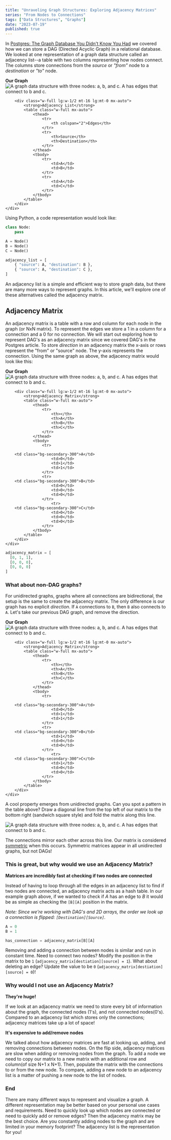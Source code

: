 ```yaml
---
title: "Unraveling Graph Structures: Exploring Adjacency Matrices"
series: "From Nodes to Connections"
tags: ["Data Structures", "Graphs"]
date: "2023-07-19"
published: true 
---
```


In [Postgres: The Graph Database You Didn't Know You Had](/posts/postgres-is-a-graph-database) we covered how we can store a DAG (Directed Acyclic Graph) in a relational database.
We looked at one representation of a graph data structure called an adjacency list--a table with two columns representing how nodes connect.
The columns store connections from the <em>source</em> or <em>"from"</em> node to a <em>destination</em> or <em>"to"</em> node.

<div class="lg:mt-8" />

<section class="full-bleed">
    <div class="lg:flex justify-between gap-4 max-w-7xl mx-auto px-4">
        <div class="w-full lg:w-1/2 text-center">
            <strong>Our Graph</strong>
            <img
            src="from-nodes-to-connections-graph-data/base_graph.svg"
            alt="A graph data structure with three nodes: a, b, and c. A has edges that connect to b and c."
            class="dark:invert mx-auto"
            />
        </div>

        <div class="w-full lg:w-1/2 mt-16 lg:mt-0 mx-auto">
            <strong>Adjacency List</strong>
            <table class="w-full mx-auto">
                <thead>
                    <tr>
                        <th colspan="2">Edges</th>
                    </tr>
                    <tr>
                        <th>Source</th>
                        <th>Destination</th>
                    </tr>
                </thead>
                <tbody>
                    <tr>
                        <td>A</td>
                        <td>B</td>
                    </tr>
                    <tr>
                        <td>A</td>
                        <td>C</td>
                    </tr>
                </tbody>
            </table>
        </div>
    </div>

</section>

Using Python, a code representation would look like:

```python
class Node:
    pass

A = Node()
B = Node()
C = Node()

adjacency_list = [
    { "source": A, "destination": B },
    { "source": A, "destination": C },
]
```

An adjacency list is a simple and efficient way to store graph data, but there are many more ways to represent graphs.
In this article, we'll explore one of these alternatives called the adjacency matrix.

## Adjacency Matrix

An adjacency matrix is a table with a row and column for each node in the graph (or NxN matrix).
To represent the edges we store a 1 in a column for a connection and a 0 for no connection.
We will start out exploring how to represent DAG's as an adjacency matrix since we covered DAG's in the Postgres article. 
To store _direction_ in an adjacency matrix the x-axis or rows represent the "from" or "source" node.
The y-axis represents the connection.
Using the same graph as above, the adjacency matrix would look like this:

<div class="lg:mt-8" />
<section class="full-bleed">
    <div class="lg:flex justify-between gap-4 max-w-7xl mx-auto px-4">
        <div class="w-full lg:w-1/2 text-center">
            <strong>Our Graph</strong>
            <img
            src="from-nodes-to-connections-graph-data/base_graph.svg"
            alt="A graph data structure with three nodes: a, b, and c. A has edges that connect to b and c."
            class="dark:invert mx-auto"
            />
        </div>

        <div class="w-full lg:w-1/2 mt-16 lg:mt-0 mx-auto">
            <strong>Adjacency Matrix</strong>
            <table class="w-full mx-auto">
                <thead>
                    <tr>
                        <th></th>
                        <th>A</th>
                        <th>B</th>
                        <th>C</th>
                    </tr>
                </thead>
                <tbody>
                    <tr>

        <td class="bg-secondary-300">A</td>
                        <td>0</td>
                        <td>1</td>
                        <td>1</td>
                    </tr>
                    <tr>
        <td class="bg-secondary-300">B</td>
                        <td>0</td>
                        <td>0</td>
                        <td>0</td>
                    </tr>
                        <tr>
        <td class="bg-secondary-300">C</td>
                        <td>0</td>
                        <td>0</td>
                        <td>0</td>
                    </tr>
                </tbody>
            </table>
        </div>
    </div>

</section>

```python
adjacency_matrix = [
  [0, 1, 1],
  [0, 0, 0],
  [0, 0, 0]
]
```

### What about non-DAG graphs?

For unidirected graphs, graphs where all connections are bidirectional, the setup is the same to create the adjacency matrix.
The only difference is our graph has no explicit _direction_. If `A` connections to `B`, then `B` also connects to `A`. 
Let's take our previous DAG graph, and remove the direction.

<div class="lg:mt-8" />
<section class="full-bleed">
    <div class="lg:flex justify-between gap-4 max-w-7xl mx-auto px-4">
        <div class="w-full lg:w-1/2 text-center">
            <strong>Our Graph</strong>
            <img
            src="from-nodes-to-connections-graph-data/unidirect.svg"
            alt="A graph data structure with three nodes: a, b, and c. A has edges that connect to b and c."
            class="dark:invert mx-auto"
            />
        </div>

        <div class="w-full lg:w-1/2 mt-16 lg:mt-0 mx-auto">
            <strong>Adjacency Matrix</strong>
            <table class="w-full mx-auto">
                <thead>
                    <tr>
                        <th></th>
                        <th>A</th>
                        <th>B</th>
                        <th>C</th>
                    </tr>
                </thead>
                <tbody>
                    <tr>

        <td class="bg-secondary-300">A</td>
                        <td>0</td>
                        <td>1</td>
                        <td>1</td>
                    </tr>
                    <tr>
        <td class="bg-secondary-300">B</td>
                        <td>1</td>
                        <td>0</td>
                        <td>0</td>
                    </tr>
                        <tr>
        <td class="bg-secondary-300">C</td>
                        <td>1</td>
                        <td>0</td>
                        <td>0</td>
                    </tr>
                </tbody>
            </table>
        </div>
    </div>

</section>

A cool property emerges from unidirected graphs. Can you spot a pattern in the table above?
Draw a diagonal line from the top left of our matrix to the bottom right (sandwich square style) and fold the matrix along this line.


<div class="lg:mt-8" />
<section class="full-bleed">
    <div class="lg:flex justify-between gap-4 max-w-7xl mx-auto px-4">
<img
  src="from-nodes-to-connections-graph-data/table.svg"
  alt="A graph data structure with three nodes: a, b, and c. A has edges that connect to b and c."
  class="dark:invert mx-auto"
/>
</div>
</section>

The connections mirror each other across this line. Our matrix is considered [symmetric](https://en.wikipedia.org/wiki/Symmetric_matrix) when this occurs.
Symmetric matrices appear in all unidirected graphs, but not DAGs!


### This is great, but why would we use an Adjacency Matrix?

**Matrices are incredibly fast at checking if two nodes are connected**

Instead of having to loop through all the edges in an adjacency list to find if two nodes are connected, an adjacency matrix acts
as a hash table. In our example graph above, if we wanted to check if *A* has an edge to *B* it would be as simple as checking the `[B][A]` position
in the matrix.

_Note: Since we're working with DAG's and 2D arrays, the order we look up a connection is flipped: `[Destination][Source]`._

```python
A = 0
B = 1

has_connection = adjacency_matrix[B][A]
```

Removing and adding a connection between nodes is similar and run in constant time.
Need to connect two nodes? Modify the position in the matrix to be `1` (`adjacency_matrix[destiation][source] = 1`).
What about deleting an edge? Update the value to be `0` (`adjacency_matrix[destiation][source] = 0`)!

### Why would I not use an Adjacency Matrix?

**They're huge!**

If we look at an adjacency matrix we need to store every bit of information about the graph, the connected nodes (1's), and not connected nodes(0's). 
Compared to an adjacency list which stores only the connections; adjacency matrices take up a lot of space!


**It's expensive to add/remove nodes**

We talked about how adjacency matrices are fast at looking up, adding, and removing connections between nodes. 
On the flip side, adjacency matrices are slow when adding or removing nodes from the graph. 
To add a node we need to copy our matrix to a new matrix with an additional row and column(of size N+1 x N+1). 
Then, populate the matrix with the connections to or from the new node. 
To compare, adding a new node to an adjacency list is a matter of pushing a new node to the list of nodes.


### End

There are many different ways to represent and visualize a graph. 
A different representation may be better based on your personal use cases and requirements.
Need to quickly look up which nodes are connected or need to quickly add or remove edges? Then the adjacency matrix may be the best choice.
Are you constantly adding nodes to the graph and are limited in your memory footprint? The adjacency list is the representation for you!
